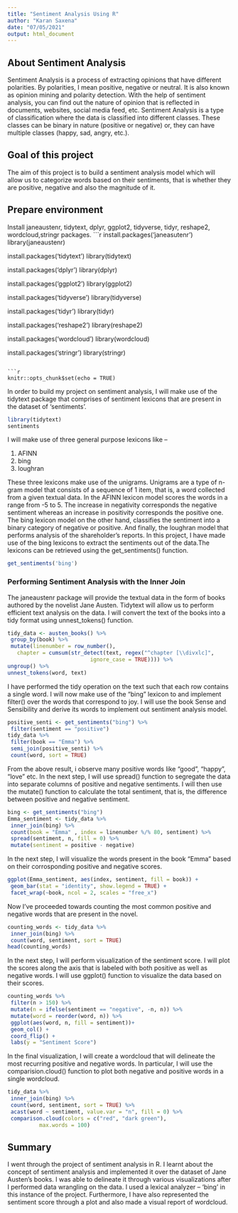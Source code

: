 ---
title: "Sentiment Analysis Using R"
author: "Karan Saxena"
date: "07/05/2021"
output: html_document
---
## About Sentiment Analysis
Sentiment Analysis is a process of extracting opinions that have different polarities. By polarities, I mean positive, negative or neutral. It is also known as opinion mining and polarity detection. With the help of sentiment analysis, you can find out the nature of opinion that is reflected in documents, websites, social media feed, etc. Sentiment Analysis is a type of classification where the data is classified into different classes. These classes can be binary in nature (positive or negative) or, they can have multiple classes (happy, sad, angry, etc.).

## Goal of this project
The aim of this project is to build a sentiment analysis model which will allow us to categorize words based on their sentiments, that is whether they are positive, negative and also the magnitude of it.

## Prepare environment
Install janeaustenr, tidytext, dplyr, ggplot2, tidyverse, tidyr, reshape2, wordcloud,stringr packages.
 ```{r}
 install.packages('janeasutenr')
 library(janeaustenr)
 
 install.packages('tidytext')
 library(tidytext)
 
 install.packages('dplyr')
 library(dplyr)
 
 install.packages('ggplot2')
 library(ggplot2)
 
 install.packages('tidyverse')
 library(tidyverse)
 
 install.packages('tidyr')
 library(tidyr)
 
 install.packages('reshape2')
 library(reshape2)
 
 install.packages('wordcloud')
 library(wordcloud)
 
 install.packages('stringr')
 library(stringr)
 
```

```{r setup, include=FALSE}
knitr::opts_chunk$set(echo = TRUE)
```

In order to build my project on sentiment analysis, I will make use of the tidytext package that comprises of sentiment lexicons that are present in the dataset of ‘sentiments’.
```{r}
library(tidytext)
sentiments
```
I will make use of three general purpose lexicons like –

1. AFINN
2. bing
3. loughran

These three lexicons make use of the unigrams. Unigrams are a type of n-gram model that consists of a sequence of 1 item, that is, a word collected from a given textual data. In the AFINN lexicon model scores the words in a range from -5 to 5. The increase in negativity corresponds the negative sentiment whereas an increase in positivity corresponds the positive one. The bing lexicon model on the other hand, classifies the sentiment into a binary category of negative or positive. And finally, the loughran model that performs analysis of the shareholder’s reports. In this project, I have made use of the bing lexicons to extract the sentiments out of the data.The lexicons can be retrieved using the get_sentiments() function.
```{r}
get_sentiments('bing')
```
### Performing Sentiment Analysis with the Inner Join
The janeaustenr package will provide the textual data in the form of books authored by the novelist Jane Austen. Tidytext will allow us to perform efficient text analysis on the data. I will convert the text of the books into a tidy format using unnest_tokens() function.
```{r}
tidy_data <- austen_books() %>%
 group_by(book) %>%
 mutate(linenumber = row_number(),
   chapter = cumsum(str_detect(text, regex("^chapter [\\divxlc]", 
                          ignore_case = TRUE)))) %>%
ungroup() %>%
unnest_tokens(word, text)
```

I have performed the tidy operation on the text such that each row contains a single word. I will now make use of the “bing” lexicon to and implement filter() over the words that correspond to joy. I will use the book Sense and Sensibility and derive its words to implement out sentiment analysis model.
```{r}
positive_senti <- get_sentiments("bing") %>%
 filter(sentiment == "positive")
tidy_data %>%
 filter(book == "Emma") %>%
 semi_join(positive_senti) %>%
 count(word, sort = TRUE)
```

From the above result, i observe many positive words like “good”, “happy”, “love” etc. In the next step, I will use spread() function to segregate the data into separate columns of positive and negative sentiments. I will then use the mutate() function to calculate the total sentiment, that is, the difference between positive and negative sentiment.
```{r}
bing <- get_sentiments("bing")
Emma_sentiment <- tidy_data %>%
 inner_join(bing) %>%
 count(book = "Emma" , index = linenumber %/% 80, sentiment) %>%
 spread(sentiment, n, fill = 0) %>%
 mutate(sentiment = positive - negative)
```

In the next step, I will visualize the words present in the book “Emma” based on their corrosponding positive and negative scores.
```{r}
ggplot(Emma_sentiment, aes(index, sentiment, fill = book)) +
 geom_bar(stat = "identity", show.legend = TRUE) +
 facet_wrap(~book, ncol = 2, scales = "free_x")
```

Now I've proceeded towards counting the most common positive and negative words that are present in the novel.
```{r}
counting_words <- tidy_data %>%
 inner_join(bing) %>%
 count(word, sentiment, sort = TRUE)
head(counting_words)
```

In the next step, I will perform visualization of the sentiment score. I will plot the scores along the axis that is labeled with both positive as well as negative words. I will use ggplot() function to visualize the data based on their scores.
```{r}
counting_words %>%
 filter(n > 150) %>%
 mutate(n = ifelse(sentiment == "negative", -n, n)) %>%
 mutate(word = reorder(word, n)) %>%
 ggplot(aes(word, n, fill = sentiment))+
 geom_col() +
 coord_flip() +
 labs(y = "Sentiment Score")
```

In the final visualization, I will create a wordcloud that will delineate the most recurring positive and negative words. In particular, I will use the comparision.cloud() function to plot both negative and positive words in a single wordcloud.
```{r}
tidy_data %>%
 inner_join(bing) %>%
 count(word, sentiment, sort = TRUE) %>%
 acast(word ~ sentiment, value.var = "n", fill = 0) %>%
 comparison.cloud(colors = c("red", "dark green"),
          max.words = 100)
```

## Summary
I went through the project of sentiment analysis in R. I learnt about the concept of sentiment analysis and implemented it over the dataset of Jane Austen’s books. I was able to delineate it through various visualizations after I performed data wrangling on the data. I used a lexical analyzer – ‘bing’ in this instance of the project. Furthermore, I have also represented the sentiment score through a plot and also made a visual report of wordcloud.
